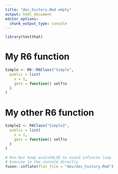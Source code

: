 ```yaml
---
title: "dev_history.Rmd empty"
output: html_document
editor_options: 
  chunk_output_type: console
---
```


```r
library(testthat)
```

# My R6 function

```r
Simple <- R6::R6Class("Simple",
  public = list(
    x = 1,
    getx = function() self$x
  )
)
```

# My other R6 function

```r
Simple2 <- R6Class("Simple2",
  public = list(
    x = 1,
    getx = function() self$x
  )
)
```

```r
# Run but keep eval=FALSE to avoid infinite loop
# Execute in the console directly
fusen::inflate(flat_file = "dev/dev_history.Rmd")
```
